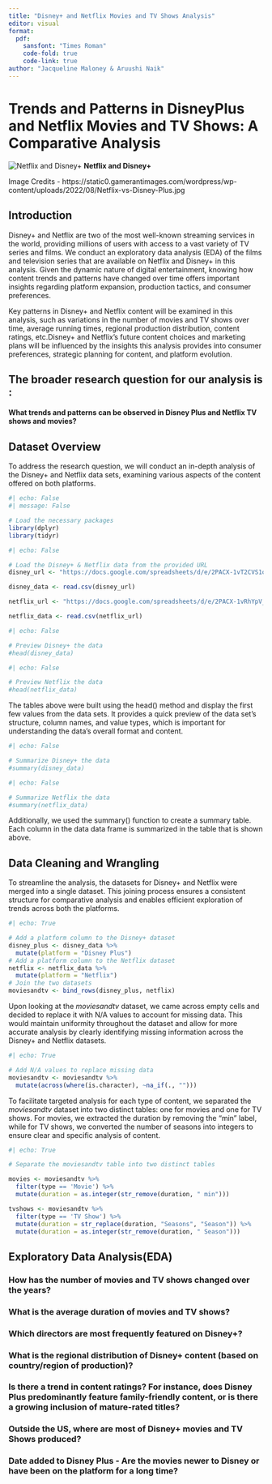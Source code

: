 ```yaml
---
title: "Disney+ and Netflix Movies and TV Shows Analysis"
editor: visual
format:
  pdf:
    sansfont: "Times Roman"
    code-fold: true
    code-link: true
author: "Jacqueline Maloney & Aruushi Naik"
---
```


# Trends and Patterns in DisneyPlus and Netflix Movies and TV Shows: A Comparative Analysis 

![Netflix and Disney+](https://static0.gamerantimages.com/wordpress/wp-content/uploads/2022/08/Netflix-vs-Disney-Plus.jpg) **Netflix and Disney+** 

Image Credits - https://static0.gamerantimages.com/wordpress/wp-content/uploads/2022/08/Netflix-vs-Disney-Plus.jpg

## Introduction 

Disney+ and Netflix are two of the most well-known streaming services in the world, providing millions of users with access to a vast variety of TV series and films. We conduct an exploratory data analysis (EDA) of the films and television series that are available on Netflix and Disney+ in this analysis. Given the dynamic nature of digital entertainment, knowing how content trends and patterns have changed over time offers important insights regarding platform expansion, production tactics, and consumer preferences.

Key patterns in Disney+ and Netflix content will be examined in this analysis, such as variations in the number of movies and TV shows over time, average running times, regional production distribution, content ratings, etc.Disney+ and Netflix's future content choices and marketing plans will be influenced by the insights this analysis provides into consumer preferences, strategic planning for content, and platform evolution.

## The broader research question for our analysis is : 
#### What trends and patterns can be observed in Disney Plus and Netflix TV shows and movies?

## Dataset Overview 

To address the research question, we will conduct an in-depth analysis of the Disney+ and Netflix data sets, examining various aspects of the content offered on both platforms.

```r
#| echo: False
#| message: False

# Load the necessary packages 
library(dplyr)
library(tidyr)
```

```r
#| echo: False

# Load the Disney+ & Netflix data from the provided URL
disney_url <- "https://docs.google.com/spreadsheets/d/e/2PACX-1vT2CVS1o_R5Dq-ATuNlVRInKOWHG9O-efVB-pbX6Az6JuS8LJWqC6AqCN2sRFRKelzMCv0CTpEbDJ7l/pub?gid=381939166&single=true&output=csv"

disney_data <- read.csv(disney_url)

netflix_url <- "https://docs.google.com/spreadsheets/d/e/2PACX-1vRhYpV_lEupTdc9VgHeH2814QtwaoMFJRo3LaAamu7mEh8RuCCXRxRRBPI1AeDHnlqciskbtH8N9xmm/pub?gid=944899422&single=true&output=csv"

netflix_data <- read.csv(netflix_url)
```

```r
#| echo: False

# Preview Disney+ the data
#head(disney_data)
```

```r
#| echo: False

# Preview Netflix the data
#head(netflix_data)
```
The tables above were built using the head() method and display the first few values from the data sets. It provides a quick preview of the data set's structure, column names, and value types, which is important for understanding the data's overall format and content.

```r
#| echo: False

# Summarize Disney+ the data
#summary(disney_data)
```

```r
#| echo: False

# Summarize Netflix the data
#summary(netflix_data)
```

Additionally, we used the summary() function to create a summary table. Each column in the data data frame is summarized in the table that is shown above.

## Data Cleaning and Wrangling 

To streamline the analysis, the datasets for Disney+ and Netflix were merged into a single dataset. This joining process ensures a consistent structure for comparative analysis and enables efficient exploration of trends across both the platforms.
```r
#| echo: True 

# Add a platform column to the Disney+ dataset 
disney_plus <- disney_data %>%
  mutate(platform = "Disney Plus")
# Add a platform column to the Netflix dataset
netflix <- netflix_data %>%
  mutate(platform = "Netflix")
# Join the two datasets 
moviesandtv <- bind_rows(disney_plus, netflix)
```

Upon looking at the *moviesandtv* dataset, we came across empty cells and decided to replace it with N/A values to account for missing data. This would maintain uniformity throughout the dataset and allow for more accurate analysis by clearly identifying missing information across the Disney+ and Netflix datasets.

```r
#| echo: True 

# Add N/A values to replace missing data 
moviesandtv <- moviesandtv %>%
  mutate(across(where(is.character), ~na_if(., "")))
```

To facilitate targeted analysis for each type of content, we separated the *moviesandtv* dataset into two distinct tables: one for movies and one for TV shows. For movies, we extracted the duration by removing the "min" label, while for TV shows, we converted the number of seasons into integers to ensure clear and specific analysis of content.

```r
#| echo: True 

# Separate the moviesandtv table into two distinct tables 

movies <- moviesandtv %>%
  filter(type == 'Movie') %>%
  mutate(duration = as.integer(str_remove(duration, " min")))

tvshows <- moviesandtv %>%
  filter(type == 'TV Show') %>%
  mutate(duration = str_replace(duration, "Seasons", "Season")) %>%
  mutate(duration = as.integer(str_remove(duration, " Season")))
```

## Exploratory Data Analysis(EDA) 

### How has the number of movies and TV shows changed over the years? 

### What is the average duration of movies and TV shows?

### Which directors are most frequently featured on Disney+?


### What is the regional distribution of Disney+ content (based on country/region of production)?

### Is there a trend in content ratings? For instance, does Disney Plus predominantly feature family-friendly content, or is there a growing inclusion of mature-rated titles?

### Outside the US, where are most of Disney+ movies and TV Shows produced?

### Date added to Disney Plus - Are the movies newer to Disney or have been on the platform for a long time?


